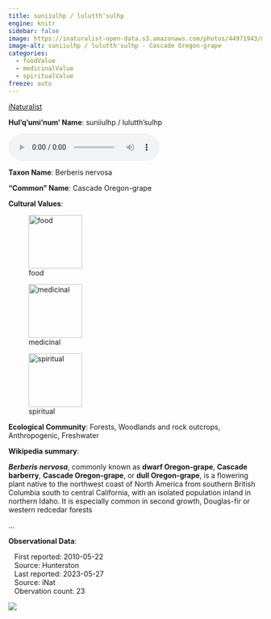 ```yaml
---
title: suniiulhp / lulutth'sulhp
engine: knitr
sidebar: false
image: https://inaturalist-open-data.s3.amazonaws.com/photos/44971943/medium.jpg
image-alt: suniiulhp / lulutth'sulhp - Cascade Oregon-grape
categories:
  - foodValue
  - medicinalValue
  - spiritualValue
freeze: auto
---
```


<div role="img" class="imerss-photo" style="background-image: url(https://inaturalist-open-data.s3.amazonaws.com/photos/44971943/medium.jpg)" 
 alt="suniiulhp / lulutth'sulhp - Cascade Oregon-grape">
 <a href="https://www.inaturalist.org/taxa/75756" target="_blank" class="taxonDisplay-iNat-extern">iNaturalist<span class="external-link"></span></a>
</div>

**Hul'q'umi'num' Name**: suniiulhp / lulutth'sulhp

<audio controls>
  <source src="../../NA" type="audio/mpeg">
</audio>

**Taxon Name**: Berberis nervosa

**"Common" Name**: Cascade Oregon-grape

**Cultural Values**:

:::{layout-nrow=1}
![food](/files/food.svg){width=106px}

![medicinal](/files/medicinal.svg){width=106px}

![spiritual](/files/spiritual.svg){width=106px}
:::

**Ecological Community**: Forests, Woodlands and rock outcrops, Anthropogenic, Freshwater

**Wikipedia summary**:
<p class="mw-empty-elt">
</p>

<p><i><b>Berberis nervosa</b></i>, commonly known as <b>dwarf Oregon-grape</b>, <b>Cascade barberry</b>, <b>Cascade Oregon-grape</b>, or <b>dull Oregon-grape</b>, is a flowering plant native to the northwest coast of North America from southern British Columbia south to central California, with an isolated population inland in northern Idaho. It is especially common in second growth, Douglas-fir or western redcedar forests</p>...

**Observational Data**:

|    First reported: 2010-05-22

|    Source: Hunterston

|    Last reported: 2023-05-27

|    Source: iNat

|    Obervation count: 23

![](community_dist.png)
